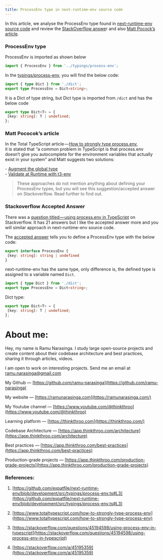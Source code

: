 ```yaml
---
title: ProcessEnv type in next-runtime-env source code
---
```


In this article, we analyse the ProcessEnv type found in [next-runtime-env source code](https://github.com/expatfile/next-runtime-env/blob/development/src/typings/process-env.ts#L3) and review the [StackOverflow answe](https://stackoverflow.com/questions/45194598/using-process-env-in-typescript)r and also [Matt Pocock’s article](https://www.totaltypescript.com/how-to-strongly-type-process-env).

### ProcessEnv type

ProcessEnv is imported as shown below

```ts
import { ProcessEnv } from '../typings/process-env';
```

In the [typings/process-env](https://github.com/expatfile/next-runtime-env/blob/development/src/typings/process-env.ts#L3), you will find the below code:

```ts
import { type Dict } from './dict';
export type ProcessEnv = Dict<string>;
```

It is a Dict of type string, but Dict type is imported from `/dict` and has the below code

```ts
export type Dict<T> = {
 [key: string]: T | undefined;
};
```

### Matt Pococok’s article

In the Total TypeScript article — [How to strongly type process.env](https://www.totaltypescript.com/how-to-strongly-type-process-env),  
it is stated that “a common problem in TypeScript is that process.env doesn’t give you autocomplete for the environment variables that actually exist in your system” and Matt suggests two solutions:

\- [Augment the global type](https://www.totaltypescript.com/how-to-strongly-type-process-env#solution-1-augment-the-global-type)  
\- [Validate at Runtime with t3-env](https://www.totaltypescript.com/how-to-strongly-type-process-env#solution-2-validate-it-at-runtime-with-t3-env)

> These approaches do not mention anything about defining your ProcessEnv types, but you will see this suggestion/accepted answer on Stackoverflow. Read further to find out.

### Stackoverflow Accepted Answer

There was a [question titled — using process.env in TypeScript](https://stackoverflow.com/questions/45194598/using-process-env-in-typescript) on Stackverflow. It has 21 answers but I like the accepted answer more and you will similar approach in next-runtime-env source code.

The [accepted answer](https://stackoverflow.com/a/45195359) tells you to define a ProcessEnv type with the below code:

```ts
export interface ProcessEnv {
 [key: string]: string | undefined
}
```

next-runtime-env has the same type, only difference is, the defined type is assigned to a variable named `Dict`.

```ts
import { type Dict } from './dict';
export type ProcessEnv = Dict<string>;
```

Dict type:

```ts
export type Dict<T> = {
 [key: string]: T | undefined;
};
```

# **About me:**

Hey, my name is Ramu Narasinga. I study large open-source projects and create content about their codebase architecture and best practices, sharing it through articles, videos.

I am open to work on interesting projects. Send me an email at ramu.narasinga@gmail.com

My Github — [https://github.com/ramu-narasinga](https://github.com/ramu-narasinga)

My website — [https://ramunarasinga.com](https://ramunarasinga.com/)

My Youtube channel — [https://www.youtube.com/@thinkthroo](https://www.youtube.com/@thinkthroo)

Learning platform — [https://thinkthroo.com](https://thinkthroo.com/)

Codebase Architecture — [https://app.thinkthroo.com/architecture](https://app.thinkthroo.com/architecture)

Best practices — [https://app.thinkthroo.com/best-practices](https://app.thinkthroo.com/best-practices)

Production-grade projects — [https://app.thinkthroo.com/production-grade-projects](https://app.thinkthroo.com/production-grade-projects)

### References:

1. [https://github.com/expatfile/next-runtime-env/blob/development/src/typings/process-env.ts#L3](https://github.com/expatfile/next-runtime-env/blob/development/src/typings/process-env.ts#L3)
    
2. [https://www.totaltypescript.com/how-to-strongly-type-process-env](https://www.totaltypescript.com/how-to-strongly-type-process-env)
    
3. [https://stackoverflow.com/questions/45194598/using-process-env-in-typescript](https://stackoverflow.com/questions/45194598/using-process-env-in-typescript)
    
4. [https://stackoverflow.com/a/45195359](https://stackoverflow.com/a/45195359)